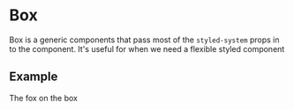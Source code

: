 
# Box

Box is a generic components that pass most of the `styled-system` props in to the component.
It's useful for when we need a flexible styled component

## Example

<Box width={250} bg="teal" color="white" p={2}>
  The fox on the box
</Box>
